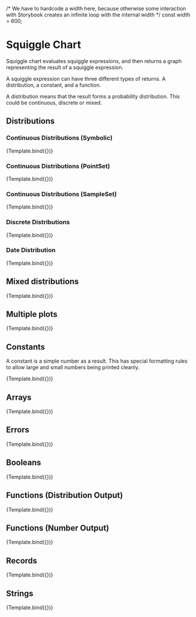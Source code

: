 
<Meta title="Squiggle/SquiggleChart" component={SquiggleChart} />

/* 
  We have to hardcode a width here, because otherwise some interaction with
  Storybook creates an infinite loop with the internal width
*/
const width = 600;

# Squiggle Chart

Squiggle chart evaluates squiggle expressions, and then returns a graph representing
the result of a squiggle expression.

A squiggle expression can have three different types of returns. A distribution,
a constant, and a function.

A distribution means that the result forms a probability distribution. This
could be continuous, discrete or mixed.

## Distributions

### Continuous Distributions (Symbolic)

<Canvas>
  <Story
    name="Continuous Symbolic"
    args={{
      code: "normal(5,2)",
      width,
    }}
  >
    {Template.bind({})}
  </Story>
</Canvas>

### Continuous Distributions (PointSet)

<Canvas>
  <Story
    name="Continuous Pointset"
    args={{
      code: "PointSet.fromDist(normal(5,2))",
      width,
    }}
  >
    {Template.bind({})}
  </Story>
</Canvas>

### Continuous Distributions (SampleSet)

<Canvas>
  <Story
    name="Continuous SampleSet"
    args={{
      code: "SampleSet.fromDist(normal(5,2))",
      width,
    }}
  >
    {Template.bind({})}
  </Story>
</Canvas>

### Discrete Distributions

<Canvas>
  <Story
    name="Discrete"
    args={{
      code: "mx(0, 1, 3, 5, 8, 10, [0.1, 0.8, 0.5, 0.3, 0.2, 0.1])",
      width,
    }}
  >
    {Template.bind({})}
  </Story>
</Canvas>

### Date Distribution

<Canvas>
  <Story
    name="Date Distribution"
    args={{
      code: "mx(1661819770311, 1661829770311, 1661839770311)",
      width,
      xAxis: "dateTime",
      width,
    }}
  >
    {Template.bind({})}
  </Story>
</Canvas>

## Mixed distributions

<Canvas>
  <Story
    name="Mixed"
    args={{
      code: "mx(0, 1, 3, 5, 8, normal(8, 1), [0.1, 0.3, 0.4, 0.35, 0.2, 0.8])",
      width,
    }}
  >
    {Template.bind({})}
  </Story>
</Canvas>

## Multiple plots

<Canvas>
  <Story
    name="Multiple plots"
    args={{
      code: `
{
  distributions: [
    {
      name: "one",
      distribution: mx(0.5, normal(0,1))
    },
    {
      name: "two",
      distribution: mx(2, normal(5, 2)),
    }
  ]
}
`,
      width,
    }}
  >
    {Template.bind({})}
  </Story>
</Canvas>

## Constants

A constant is a simple number as a result. This has special formatting rules
to allow large and small numbers being printed cleanly.

<Canvas>
  <Story
    name="Constant"
    args={{
      code: "500000000",
      width,
    }}
  >
    {Template.bind({})}
  </Story>
</Canvas>

## Arrays

<Canvas>
  <Story
    name="Array"
    args={{
      code: "[normal(5,2), normal(10,1), normal(40,2), 400000]",
      width,
    }}
  >
    {Template.bind({})}
  </Story>
</Canvas>

## Errors

<Canvas>
  <Story
    name="Error"
    args={{
      code: "f(x) = normal(",
      width,
    }}
  >
    {Template.bind({})}
  </Story>
</Canvas>

## Booleans

<Canvas>
  <Story
    name="Boolean"
    args={{
      code: "3 == 3",
      width,
    }}
  >
    {Template.bind({})}
  </Story>
</Canvas>

## Functions (Distribution Output)

<Canvas>
  <Story
    name="Function to Distribution"
    args={{
      code: "foo(t) = normal(t,2)*normal(5,3); foo",
      width,
    }}
  >
    {Template.bind({})}
  </Story>
</Canvas>

## Functions (Number Output)

<Canvas>
  <Story
    name="Function to Number"
    args={{
      code: "foo(t) = t^2; foo",
      width,
    }}
  >
    {Template.bind({})}
  </Story>
</Canvas>

## Records

<Canvas>
  <Story
    name="Record"
    args={{
      code: "{foo: 35 to 50, bar: [1,2,3]}",
      width,
    }}
  >
    {Template.bind({})}
  </Story>
</Canvas>

## Strings

<Canvas>
  <Story
    name="String"
    args={{
      code: '"Lucky day!"',
      width,
    }}
  >
    {Template.bind({})}
  </Story>
</Canvas>

<Props of={SquiggleChart} />
